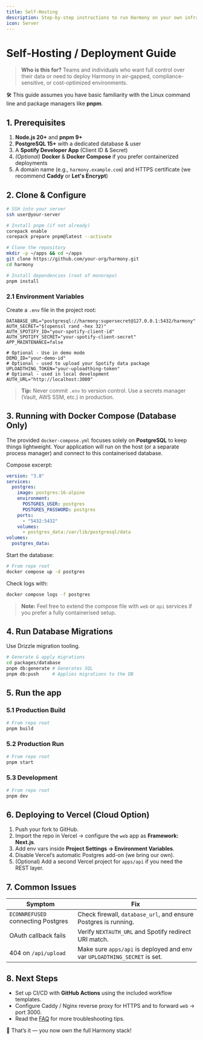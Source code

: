```yaml
---
title: Self-Hosting
description: Step-by-step instructions to run Harmony on your own infrastructure
icon: Server
---
```


# Self-Hosting / Deployment Guide

> **Who is this for?**
> Teams and individuals who want full control over their data or need to deploy Harmony in air-gapped, compliance-sensitive, or cost-optimized environments.

<Callout variant="warning">🛠️  This guide assumes you have basic familiarity with the Linux command line and package managers like **pnpm**.</Callout>

## 1. Prerequisites

1. **Node.js 20+** and **pnpm 9+**
2. **PostgreSQL 15+** with a dedicated database & user
3. A **Spotify Developer App** (Client ID & Secret)
4. *(Optional)* **Docker** & **Docker Compose** if you prefer containerized deployments
5. A domain name (e.g., `harmony.example.com`) and HTTPS certificate (we recommend **Caddy** or **Let's Encrypt**)

## 2. Clone & Configure

```bash
# SSH into your server
ssh user@your-server

# Install pnpm (if not already)
corepack enable
corepack prepare pnpm@latest --activate

# Clone the repository
mkdir -p ~/apps && cd ~/apps
git clone https://github.com/your-org/harmony.git
cd harmony

# Install dependencies (root of monorepo)
pnpm install
```

### 2.1 Environment Variables

Create a `.env` file in the project root:

```
DATABASE_URL="postgresql://harmony:supersecret@127.0.0.1:5432/harmony"
AUTH_SECRET="$(openssl rand -hex 32)"
AUTH_SPOTIFY_ID="your-spotify-client-id"
AUTH_SPOTIFY_SECRET="your-spotify-client-secret"
APP_MAINTENANCE=false

# Optional - Use in demo mode
DEMO_ID="your-demo-id"
# Optional - used to upload your Spotify data package
UPLOADTHING_TOKEN="your-uploadthing-token"
# Optional - used in local development
AUTH_URL="http://localhost:3000"
```

> **Tip:** Never commit `.env` to version control. Use a secrets manager (Vault, AWS SSM, etc.) in production.

## 3. Running with Docker Compose (Database Only)

The provided `docker-compose.yml` focuses solely on **PostgreSQL** to keep things lightweight. Your application will run on the host (or a separate process manager) and connect to this containerised database.

Compose excerpt:

```yaml
version: "3.8"
services:
  postgres:
    image: postgres:16-alpine
    environment:
      POSTGRES_USER: postgres
      POSTGRES_PASSWORD: postgres
    ports:
      - "5432:5432"
    volumes:
      - postgres_data:/var/lib/postgresql/data
volumes:
  postgres_data:
```

Start the database:

```bash
# From repo root
docker compose up -d postgres
```

Check logs with:

```bash
docker compose logs -f postgres
```

> **Note:** Feel free to extend the compose file with `web` or `api` services if you prefer a fully containerised setup.

## 4. Run Database Migrations

Use Drizzle migration tooling.

```bash
# Generate & apply migrations
cd packages/database
pnpm db:generate # Generates SQL
pnpm db:push     # Applies migrations to the DB
```

## 5. Run the app

### 5.1 Production Build

```bash
# From repo root
pnpm build
```

### 5.2 Production Run

```bash
# From repo root
pnpm start
```

### 5.3 Development

```bash
# From repo root
pnpm dev
```

## 6. Deploying to Vercel (Cloud Option)

1. Push your fork to GitHub.
2. Import the repo in Vercel → configure the `web` app as **Framework: Next.js**.
3. Add env vars inside **Project Settings → Environment Variables**.
4. Disable Vercel’s automatic Postgres add-on (we bring our own).
5. (Optional) Add a second Vercel project for `apps/api` if you need the REST layer.


## 7. Common Issues

| Symptom                            | Fix |
|------------------------------------|------|
| `ECONNREFUSED` connecting Postgres | Check firewall, `database_url`, and ensure Postgres is running. |
| OAuth callback fails               | Verify `NEXTAUTH_URL` and Spotify redirect URI match. |
| 404 on `/api/upload`               | Make sure `apps/api` is deployed and env var `UPLOADTHING_SECRET` is set. |

## 8. Next Steps

- Set up CI/CD with **GitHub Actions** using the included workflow templates.
- Configure Caddy / Nginx reverse proxy for HTTPS and to forward `web` → port 3000.
- Read the [FAQ](/faq) for more troubleshooting tips.

<Callout variant="success">🎉  That’s it — you now own the full Harmony stack!</Callout> 